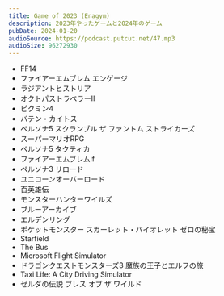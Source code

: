 ```yaml
---
title: Game of 2023 (Enagym)
description: 2023年やったゲームと2024年のゲーム
pubDate: 2024-01-20
audioSource: https://podcast.putcut.net/47.mp3
audioSize: 96272930
---
```


- FF14
- ファイアーエムブレム エンゲージ
- ラジアントヒストリア
- オクトパストラベラーⅡ
- ピクミン4
- バテン・カイトス
- ペルソナ5 スクランブル ザ ファントム ストライカーズ
- スーパーマリオRPG
- ペルソナ5 タクティカ
- ファイアーエムブレムif
- ペルソナ3 リロード
- ユニコーンオーバーロード
- 百英雄伝
- モンスターハンターワイルズ
- ブルーアーカイブ
- エルデンリング
- ポケットモンスター スカーレット・バイオレット ゼロの秘宝
- Starfield
- The Bus
- Microsoft Flight Simulator
- ドラゴンクエストモンスターズ3 魔族の王子とエルフの旅
- Taxi Life: A City Driving Simulator
- ゼルダの伝説 ブレス オブ ザ ワイルド